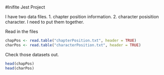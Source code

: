 #Inifite Jest Project

I have two data files.  1. chapter position information. 2. character posisition character. I need to put them together. 

Read in the files

```r

chapPos <- read.table("chapterPosition.txt", header = TRUE)
charPos <- read.table("characterPosition.txt", header = TRUE)
```


Check those datasets out.

```r

head(chapPos)
head(charPos)

```